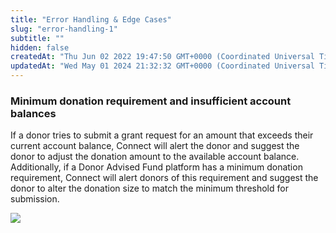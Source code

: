 ```yaml
---
title: "Error Handling & Edge Cases"
slug: "error-handling-1"
subtitle: ""
hidden: false
createdAt: "Thu Jun 02 2022 19:47:50 GMT+0000 (Coordinated Universal Time)"
updatedAt: "Wed May 01 2024 21:32:32 GMT+0000 (Coordinated Universal Time)"
---
```

### Minimum donation requirement and insufficient account balances

If a donor tries to submit a grant request for an amount that exceeds their current account balance, Connect will alert the donor and suggest the donor to adjust the donation amount to the available account balance. Additionally, if a Donor Advised Fund platform has a minimum donation requirement, Connect will alert donors of this requirement and suggest the donor to alter the donation size to match the minimum threshold for submission.

<img src='../../images/15e7e65-Error-handling-picture.png' />

